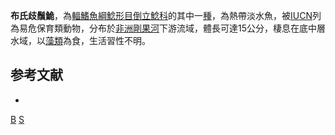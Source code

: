 {{Speciesbox 
| taxon = Synodontis brichardi
| authority = [[Poll|Poll]], 1959
| status = VU
| status_system = IUCN3.1
}}
'''布氏歧鬚鮠'''，為[[輻鰭魚綱|輻鰭魚綱]][[鯰形目|鯰形目]][[倒立鯰科|倒立鯰科]]的其中一[[種|種]]，為熱帶淡水魚，被[[IUCN|IUCN]]列為易危保育類動物，分布於[[非洲|非洲]][[剛果河|剛果河]]下游流域，體長可達15公分，棲息在底中層水域，以[[藻類|藻類]]為食，生活習性不明。

==参考文献==
*{{FishBase_species|genus=Synodontis|species=brichardi|year=2015|month=5}}

{{Taxonbar}}

[[Category:歧鬚鮠屬|B]]
[[Category:1959年描述的鱼类|S]]